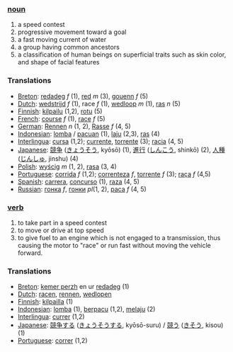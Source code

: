 === [[noun]] ===
# a speed contest
# progressive movement toward a goal
# a fast moving current of water
# a group having common ancestors
# a classification of human beings on superficial traits such as skin color, and shape of facial features

=== Translations ===
*[[Breton]]: [[redadeg]] ''f'' (1), [[red]] ''m'' (3), [[gouenn]] ''f'' (5)
*[[Dutch]]: [[wedstrijd]] ''f'' (1), race ''f'' (1), [[wedloop]] ''m'' (1), [[ras]] ''n'' (5)
*[[Finnish]]: [[kilpailu]] (1,2), [[rotu]] (5)
*[[French]]: [[course]] ''f'' (1), [[race]] ''f'' (5)
*[[German]]: [[Rennen]] ''n'' (1, 2), [[Rasse]] ''f'' (4, 5)
*[[Indonesian]]: [[lomba]] / [[pacu]]an (1), [[laju]] (2,3), [[ras]] (4)
*[[Interlingua]]: [[cursa]] (1,2); [[currente]], [[torrente]] (3); [[racia]] (4, 5)
*[[Japanese]]: [[競争]] ([[きょうそう]], kyōsō) (1), [[進行]] ([[しんこう]], shinkō) (2), [[人種]] ([[じんしゅ]], jinshu) (4)
*[[Polish]]: [[wyścig]] ''m'' (1, 2), [[rasa]] (3, 4)
*[[Portuguese]]: [[corrida]] ''f'' (1,2); [[correnteza]] ''f'', [[torrente]] ''f'' (3); [[raça]] ''f'' (4,5)
*[[Spanish]]: [[carrera]], [[concurso]] (1), [[raza]] (4, 5)
*[[Russian]]: [[гонка]] ''f'', [[гонки]] ''pl''(1, 2), [[раса]] ''f'' (4, 5)

=== [[verb]] ===
# to take part in a speed contest
# to move or drive at top speed
# to give fuel to an engine which is not engaged to a transmission, thus causing the motor to "race" or run fast without moving the vehicle forward.

=== Translations ===
*[[Breton]]: [[kemer perzh]] en ur [[redadeg]] (1)
*[[Dutch]]: [[racen]], [[rennen]], [[wedlopen]]
*[[Finnish]]: [[kilpailla]] (1)
*[[Indonesian]]: [[lomba]] (1), [[pacu|berpacu]] (1,2), [[laju|melaju]] (2)
*[[Interlingua]]: [[currer]] (1,2)
*[[Japanese]]: [[競争]]する ([[きょうそう]]する, kyōsō-suru) / [[競う]] ([[きそう]], kisou) (1)
*[[Portuguese]]: [[correr]] (1,2)